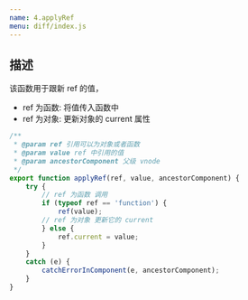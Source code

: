 ```yaml
---
name: 4.applyRef
menu: diff/index.js
---
```


## 描述

该函数用于跟新 ref 的值，
- ref 为函数: 将值传入函数中
- ref 为对象: 更新对象的 current 属性

```js
/**
 * @param ref 引用可以为对象或者函数
 * @param value ref 中引用的值
 * @param ancestorComponent 父级 vnode
 */
export function applyRef(ref, value, ancestorComponent) {
	try {
        // ref 为函数 调用
		if (typeof ref == 'function') {
            ref(value);
        // ref 为对象 更新它的 current 
        } else {
            ref.current = value;
        }
	}
	catch (e) {
		catchErrorInComponent(e, ancestorComponent);
	}
}
```